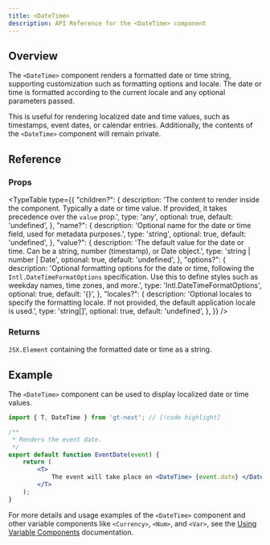 ```yaml
---
title: <DateTime>
description: API Reference for the <DateTime> component
---
```


## Overview

The `<DateTime>` component renders a formatted date or time string, supporting customization such as formatting options and locale.
The date or time is formatted according to the current locale and any optional parameters passed.

This is useful for rendering localized date and time values, such as timestamps, event dates, or calendar entries.
Additionally, the contents of the `<DateTime>` component will remain private.

## Reference

### Props

<TypeTable
  type={{
    "children?": {
        description:
            'The content to render inside the component. Typically a date or time value. If provided, it takes precedence over the `value` prop.',
        type: 'any',
        optional: true,
        default: 'undefined',
    },
    "name?": {
        description:
            'Optional name for the date or time field, used for metadata purposes.',
        type: 'string',
        optional: true,
        default: 'undefined',
    },
    "value?": {
        description:
            'The default value for the date or time. Can be a string, number (timestamp), or Date object.',
        type: 'string | number | Date',
        optional: true,
        default: 'undefined',
    },
    "options?": {
        description:
            'Optional formatting options for the date or time, following the `Intl.DateTimeFormatOptions` specification. Use this to define styles such as weekday names, time zones, and more.',
        type: 'Intl.DateTimeFormatOptions',
        optional: true,
        default: '{}',
    },
    "locales?": {
        description:
            'Optional locales to specify the formatting locale. If not provided, the default application locale is used.',
        type: 'string[]',
        optional: true,
        default: 'undefined',
    },
  }}
/>

### Returns

`JSX.Element` containing the formatted date or time as a string.

## Example

The `<DateTime>` component can be used to display localized date or time values.

```jsx title="EventDate.jsx" copy
import { T, DateTime } from 'gt-next'; // [!code highlight]

/**
 * Renders the event date.
 */
export default function EventDate(event) {
    return (
        <T>
            The event will take place on <DateTime> {event.date} </DateTime>. // [!code highlight]
        </T>
    );
}
```

For more details and usage examples of the `<DateTime>` component and other variable components like `<Currency>`, `<Num>`, and `<Var>`,
see the [Using Variable Components](/docs/next2/reference/using-variable-components) documentation.